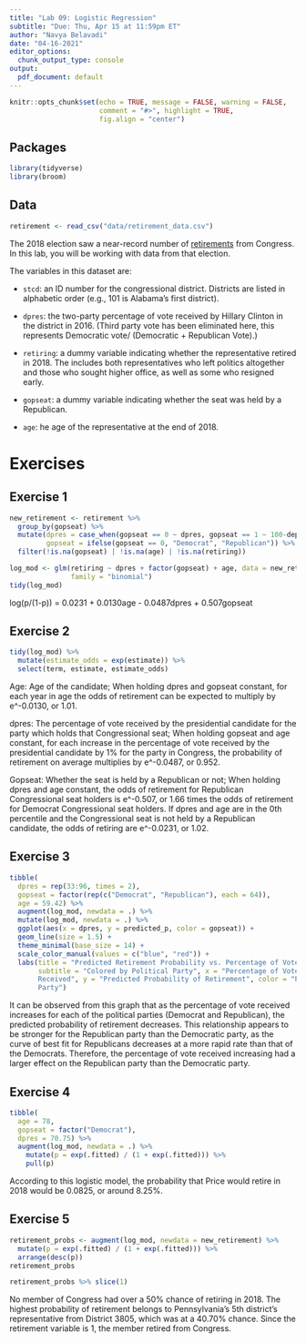 ```yaml
---
title: "Lab 09: Logistic Regression"
subtitle: "Due: Thu, Apr 15 at 11:59pm ET"
author: "Navya Belavadi"
date: "04-16-2021"
editor_options: 
  chunk_output_type: console
output:
  pdf_document: default
---
```


```r
knitr::opts_chunk$set(echo = TRUE, message = FALSE, warning = FALSE,
                      comment = "#>", highlight = TRUE,
                      fig.align = "center")
```

## Packages

```r
library(tidyverse)
library(broom)
```

## Data

```r
retirement <- read_csv("data/retirement_data.csv")
```

The 2018 election saw a near-record number of [retirements](https://www.pewresearch.org/fact-tank/2018/04/11/near-record-number-of-house-members-not-seeking-re-election-in-2018/) from Congress. In this lab, you will be working with data from that election.

The variables in this dataset are:

- `stcd`: an ID number for the congressional district. Districts are listed in 
          alphabetic order (e.g., 101 is Alabama's first district).

- `dpres`: the two-party percentage of vote received by Hillary Clinton 
           in the district in 2016. (Third party vote has been eliminated here, 
           this represents Democratic vote/ (Democratic + Republican Vote).)

- `retiring`: a dummy variable indicating whether the representative retired in 
              2018. The includes both representatives who left politics 
              altogether and those who sought higher office, as well as some 
              who resigned early.

- `gopseat`: a dummy variable indicating whether the seat was held by a 
             Republican.

- `age`: he age of the representative at the end of 2018.

# Exercises

## Exercise 1
```r
new_retirement <- retirement %>%
  group_by(gopseat) %>%
  mutate(dpres = case_when(gopseat == 0 ~ dpres, gopseat == 1 ~ 100-depres), 
         gopseat = ifelse(gopseat == 0, "Democrat", "Republican")) %>%
  filter(!is.na(gopseat) | !is.na(age) | !is.na(retiring))
```

```r
log_mod <- glm(retiring ~ dpres + factor(gopseat) + age, data = new_retirement, 
               family = "binomial")
tidy(log_mod)
```

log(p/(1-p)) = 0.0231 + 0.0130age - 0.0487dpres + 0.507gopseat 

## Exercise 2
```r
tidy(log_mod) %>%
  mutate(estimate_odds = exp(estimate)) %>%
  select(term, estimate, estimate_odds)
```

Age: Age of the candidate; When holding dpres and gopseat constant, for each 
year in age the odds of retirement can be expected to multiply by e^-0.0130, or
1.01. 

dpres: The percentage of vote received by the presidential candidate for the 
party which holds that Congressional seat; When holding gopseat and age 
constant, for each increase in the percentage of vote received by the 
presidential candidate by 1% for the party in Congress, the probability of 
retirement on average multiplies by e^-0.0487, or 0.952. 

Gopseat: Whether the seat is held by a Republican or not; When holding dpres and
age constant, the odds of retirement for Republican Congressional seat holders 
is e^-0.507, or 1.66 times the odds of retirement for Democrat Congressional 
seat holders. If dpres and age are in the 0th percentile and the Congressional 
seat is not held by a Republican candidate, the odds of retiring are e^-0.0231, 
or 1.02.  

## Exercise 3
```r
tibble(
  dpres = rep(33:96, times = 2),
  gopseat = factor(rep(c("Democrat", "Republican"), each = 64)),
  age = 59.42) %>%
  augment(log_mod, newdata = .) %>%
  mutate(log_mod, newdata = .) %>%
  ggplot(aes(x = dpres, y = predicted_p, color = gopseat)) +
  geom_line(size = 1.5) +
  theme_minimal(base_size = 14) +
  scale_color_manual(values = c("blue", "red")) +
  labs(title = "Predicted Retirement Probability vs. Percentage of Vote", 
       subtitle = "Colored by Political Party", x = "Percentage of Vote 
       Received", y = "Predicted Probability of Retirement", color = "Political 
       Party")
```
It can be observed from this graph that as the percentage of vote received 
increases for each of the political parties (Democrat and Republican), the 
predicted probability of retirement decreases. This relationship appears to be 
stronger for the Republican party than the Democratic party, as the curve of 
best fit for Republicans decreases at a more rapid rate than that of the 
Democrats. Therefore, the percentage of vote received increasing had a larger 
effect on the Republican party than the Democratic party. 

## Exercise 4
```r
tibble(
  age = 78,
  gopseat = factor("Democrat"),
  dpres = 70.75) %>%
  augment(log_mod, newdata = .) %>%
    mutate(p = exp(.fitted) / (1 + exp(.fitted))) %>%
    pull(p)
```
According to this logistic model, the probability that Price would retire in 
2018 would be 0.0825, or around 8.25%. 

## Exercise 5
```r
retirement_probs <- augment(log_mod, newdata = new_retirement) %>%
  mutate(p = exp(.fitted) / (1 + exp(.fitted))) %>%
  arrange(desc(p))
retirement_probs
```

```r
retirement_probs %>% slice(1)
```

No member of Congress had over a 50% chance of retiring in 2018. The highest 
probability of retirement belongs to Pennsylvania's 5th district's 
representative from District 3805, which was at a 40.70% chance. Since the 
retirement variable is 1, the member retired from Congress. 
